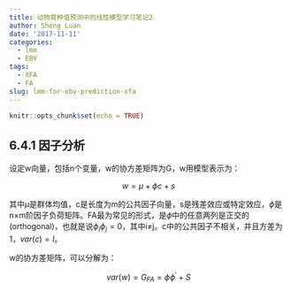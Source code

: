 ```yaml
---
title: 动物育种值预测中的线性模型学习笔记2
author: Sheng Luan
date: '2017-11-11'
categories:
  - lmm
  - EBV
tags:
  - XFA
  - FA
slug: lmm-for-ebv-prediction-xfa
---
```


```r
knitr::opts_chunk$set(echo = TRUE)
```

## 6.4.1 因子分析
设定w向量，包括n个变量，w的协方差矩阵为G，w用模型表示为：

$$
w = \mu + \phi c + s
$$

其中$\mu$是群体均值，c是长度为m的公共因子向量，s是残差效应或特定效应，$\phi$是n×m阶因子负荷矩阵。FA最为常见的形式，是$\phi$中的任意两列是正交的(orthogonal)，也就是说$\phi_{i}\phi_{j}=0$，其中i≠j。c中的公共因子不相关，并且方差为1，$var(c)=I$。

w的协方差矩阵，可以分解为：

$$var(w) = G_{FA}=\phi\phi^{'} + S$$


